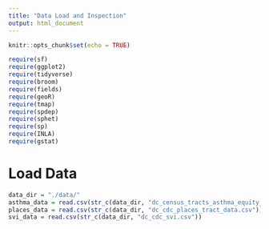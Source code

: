 ```yaml
---
title: "Data Load and Inspection"
output: html_document
---
```


```r
knitr::opts_chunk$set(echo = TRUE)
```

```r
require(sf)
require(ggplot2)
require(tidyverse)
require(broom)
require(fields)
require(geoR)
require(tmap)
require(spdep)
require(sphet)
require(sp)
require(INLA)
require(gstat)
```


# Load Data
```r
data_dir = "./data/"
asthma_data = read.csv(str_c(data_dir, "dc_census_tracts_asthma_equity_data.csv"))
places_data = read.csv(str_c(data_dir, "dc_cdc_places_tract_data.csv"))
svi_data = read.csv(str_c(data_dir, "dc_cdc_svi.csv"))
```
